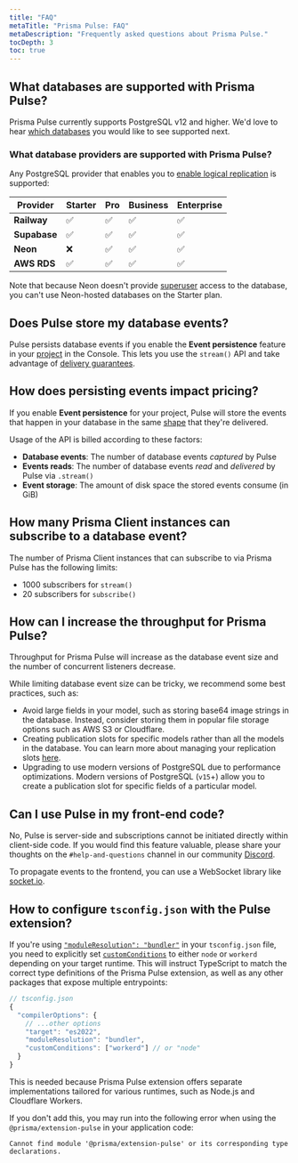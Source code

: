 ```yaml
---
title: "FAQ"
metaTitle: "Prisma Pulse: FAQ"
metaDescription: "Frequently asked questions about Prisma Pulse."
tocDepth: 3
toc: true
---
```


## What databases are supported with Prisma Pulse?

Prisma Pulse currently supports PostgreSQL v12 and higher. We'd love to hear [which databases](https://tally.so/r/wLbb8G) you would like to see supported next.

### What database providers are supported with Prisma Pulse?

Any PostgreSQL provider that enables you to [enable logical replication](/pulse/database-setup/general-database-instructions#enable-logical-replication) is supported:

| Provider     | Starter | Pro | Business | Enterprise |
| ------------ | ------- | --- | -------- | ---------- |
| **Railway**  | ✅      | ✅  | ✅       | ✅         |
| **Supabase** | ✅      | ✅  | ✅       | ✅         |
| **Neon**     | ❌      | ✅  | ✅       | ✅         |
| **AWS RDS**  | ✅      | ✅  | ✅       | ✅         |

Note that because Neon doesn't provide [superuser](https://www.postgresql.org/docs/current/role-attributes.html) access to the database, you can't use Neon-hosted databases on the Starter plan.

## Does Pulse store my database events?

Pulse persists database events if you enable the **Event persistence** feature in your [project](/platform/about#project) in the Console. This lets you use the `stream()` API and take advantage of [delivery guarantees](/pulse/database-events#event-delivery-semantics-in-prisma-pulse).

## How does persisting events impact pricing?

If you enable **Event persistence** for your project, Pulse will store the events that happen in your database in the same [shape](/pulse/database-events#structure) that they're delivered.

Usage of the API is billed according to these factors:

- **Database events**: The number of database events _captured_ by Pulse
- **Events reads**: The number of database events _read_ and _delivered_ by Pulse via `.stream()`
- **Event storage**: The amount of disk space the stored events consume (in GiB)

## How many Prisma Client instances can subscribe to a database event?

The number of Prisma Client instances that can subscribe to via Prisma Pulse has the following limits:

- 1000 subscribers for `stream()`
- 20 subscribers for `subscribe()`

## How can I increase the throughput for Prisma Pulse?

Throughput for Prisma Pulse will increase as the database event size and the number of concurrent listeners decrease.

While limiting database event size can be tricky, we recommend some best practices, such as:

- Avoid large fields in your model, such as storing base64 image strings in the database. Instead, consider storing them in popular file storage options such as AWS S3 or Cloudflare.
- Creating publication slots for specific models rather than all the models in the database. You can learn more about managing your replication slots [here](/pulse/database-setup/general-database-instructions#max_replication_slots).
- Upgrading to use modern versions of PostgreSQL due to performance optimizations. Modern versions of PostgreSQL (`v15`+) allow you to create a publication slot for specific fields of a particular model.

## Can I use Pulse in my front-end code?

No, Pulse is server-side and subscriptions cannot be initiated directly within client-side code. If you would find this feature valuable, please share your thoughts on the `#help-and-questions` channel in our community [Discord](https://pris.ly/discord).

To propagate events to the frontend, you can use a WebSocket library like [socket.io](https://socket.io/).

## How to configure `tsconfig.json` with the Pulse extension?

If you're using [`"moduleResolution": "bundler"`](https://www.typescriptlang.org/docs/handbook/modules/reference.html#bundler) in your `tsconfig.json` file, you need to
explicitly set [`customConditions`](https://www.typescriptlang.org/tsconfig/#customConditions) to either `node` or `workerd` depending on your target runtime. This will instruct TypeScript to match the correct type definitions of the Prisma Pulse extension, as well as any other packages that expose multiple entrypoints:

```js
// tsconfig.json
{
  "compilerOptions": {
    // ...other options
    "target": "es2022",
    "moduleResolution": "bundler",
    "customConditions": ["workerd"] // or "node"
  }
}
```

This is needed because Prisma Pulse extension offers separate implementations tailored for various runtimes, such as Node.js and Cloudflare Workers. 

If you don't add this, you may run into the following error when using the `@prisma/extension-pulse` in your application code:

```
Cannot find module '@prisma/extension-pulse' or its corresponding type declarations.
```